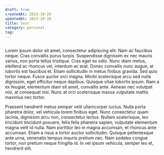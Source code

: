 ```yaml
---
draft: true
createdAt: 2023-10-20
updatedAt: 2023-10-20
title: Test
category: personal
tag:
---
```



<Image
	imgUrl="https://cdn.discordapp.com/attachments/740196745920643092/1165808056370733117/file-2Tp3dpyXmcqppb51jKcKgkuL.png?ex=6548325c&is=6535bd5c&hm=68ff3492a699c4798cba24bb7210852a439893b71b28c97da5571e3ca4b13bad&"
	caption="test image"
/>

Lorem ipsum dolor sit amet, consectetur adipiscing elit. Nam ac faucibus neque. Cras convallis purus turpis. Suspendisse dignissim ex nec mauris varius, non porta tellus tristique. Cras eget ex odio. Nunc diam metus, eleifend ac rhoncus vel, interdum ac erat. Donec convallis nunc augue, at lobortis est faucibus et. Etiam sollicitudin in metus finibus gravida. Sed quis tortor neque. Fusce auctor orci magna. Morbi scelerisque arcu sed nulla dignissim, eget efficitur neque dapibus. Quisque vitae lobortis ipsum. Nam a ex feugiat, elementum diam sit amet, convallis ante. Aenean nec volutpat nisi, at consequat nisi. Nunc at orci scelerisque massa vulputate mattis maximus nec tortor.

Praesent hendrerit metus semper velit ullamcorper luctus. Nulla porta pharetra dolor, vel vehicula lorem finibus eget. Nunc consectetur quam lacinia, dignissim arcu non, consectetur lectus. Nullam scelerisque, leo tincidunt tincidunt posuere, felis felis pharetra sapien, vulputate elementum magna velit id nulla. Nam porttitor leo in magna accumsan, et rhoncus ante accumsan. Etiam a risus a tortor auctor sollicitudin. Quisque pellentesque ante urna, venenatis tempus mauris pretium nec. Nam sodales congue tortor, non pretium neque fringilla id. In vel ipsum vehicula, semper leo et, hendrerit elit.

